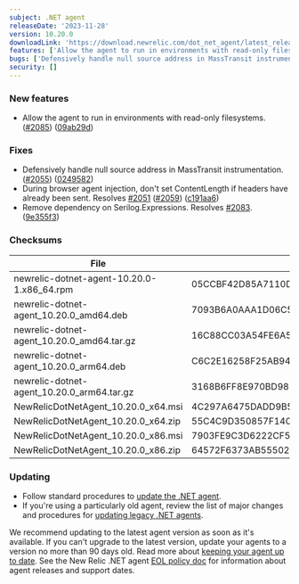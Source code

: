 ```yaml
---
subject: .NET agent
releaseDate: '2023-11-28'
version: 10.20.0
downloadLink: 'https://download.newrelic.com/dot_net_agent/latest_release'
features: ['Allow the agent to run in environments with read-only filesystems.']
bugs: ['Defensively handle null source address in MassTransit instrumentation.','During browser agent injection, don''t set ContentLength if headers have already been sent.','Remove dependency on Serilog.Expressions.']
security: []
---
```


### New features

* Allow the agent to run in environments with read-only filesystems. ([#2085](https://github.com/newrelic/newrelic-dotnet-agent/issues/2085)) ([09ab29d](https://github.com/newrelic/newrelic-dotnet-agent/commit/09ab29dabeef358cb8c6c035c4d726f5c14f0029))

### Fixes

* Defensively handle null source address in MassTransit instrumentation. ([#2055](https://github.com/newrelic/newrelic-dotnet-agent/issues/2055)) ([0249582](https://github.com/newrelic/newrelic-dotnet-agent/commit/024958260f628da018be883eb1b446713091760e))
* During browser agent injection, don't set ContentLength if headers have already been sent. Resolves [#2051](https://github.com/newrelic/newrelic-dotnet-agent/issues/2051) ([#2059](https://github.com/newrelic/newrelic-dotnet-agent/issues/2059)) ([c191aa6](https://github.com/newrelic/newrelic-dotnet-agent/commit/c191aa6035de4d0d95b94d8adbc80560745d06e0))
* Remove dependency on Serilog.Expressions. Resolves [#2083](https://github.com/newrelic/newrelic-dotnet-agent/issues/2083). ([9e355f3](https://github.com/newrelic/newrelic-dotnet-agent/commit/9e355f3507130394e0660e1eb7c99e6d368f6bfc))

### Checksums

| File                                       | SHA - 256  Hash                                                  |
| ------------------------------------------ | ---------------------------------------------------------------- |
| newrelic-dotnet-agent-10.20.0-1.x86_64.rpm | 05CCBF42D85A7110DDE9506910004067E1086A2AE1ED96522173BF8FAC3CF97A |
| newrelic-dotnet-agent_10.20.0_amd64.deb    | 7093B6A0AAA1D06C5C9588C604D9BD3BE599AB5FD7ED75910434420DE708347C |
| newrelic-dotnet-agent_10.20.0_amd64.tar.gz | 16C88CC03A54FE6A5564EBC3247975FFFE77BDDC171F2C34F93139CAB858300D |
| newrelic-dotnet-agent_10.20.0_arm64.deb    | C6C2E16258F25AB948515168631184E165D6BD995C8D37714113063272510D3D |
| newrelic-dotnet-agent_10.20.0_arm64.tar.gz | 3168B6FF8E970BD986C6815BEECAE6C9F8A69F837712A900C97652EF2FC3C9B8 |
| NewRelicDotNetAgent_10.20.0_x64.msi        | 4C297A6475DADD9B522AD2587303F5E13A3A5DB1C8479A91C4C4A773C6C4C678 |
| NewRelicDotNetAgent_10.20.0_x64.zip        | 55C4C9D350857F140C1A5DFFDF04E68089195AADA5F1843DF1718E95713A42FD |
| NewRelicDotNetAgent_10.20.0_x86.msi        | 7903FE9C3D6222CF5226831685CD89527BC0CE95CEC4D3E1836E83B7B03807D2 |
| NewRelicDotNetAgent_10.20.0_x86.zip        | 64572F6373AB5550260A19BA27CA97750802BE4F672EC6B96E5E02439A997304 |

### Updating

* Follow standard procedures to [update the .NET agent](/docs/agents/net-agent/installation-configuration/update-net-agent).
* If you're using a particularly old agent, review the list of major changes and procedures for [updating legacy .NET agents](/docs/agents/net-agent/troubleshooting/upgrade-legacy-net-agents).

We recommend updating to the latest agent version as soon as it's available. If you can't upgrade to the latest version, update your agents to a version no more than 90 days old. Read more about [keeping your agent up to date](/docs/new-relic-solutions/new-relic-one/install-configure/update-new-relic-agent).
See the New Relic .NET agent [EOL policy doc](/docs/apm/agents/net-agent/getting-started/net-agent-eol-policy) for information about agent releases and support dates.
